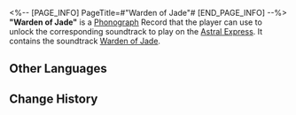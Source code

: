 <%-- [PAGE_INFO]
PageTitle=#"Warden of Jade"#
[END_PAGE_INFO] --%>
{{Item Infobox
|id          = 210205
|image       = Item Warden of Jade.png
|type        = Disk
|invCategory = Valuables
|rarity      = 3
|effect      = 
|description = A record that can be played on the Express' phonograph. It might be a chance acquisition or a gift from someone else. All sorts of memories surge up when the music plays &mdash; the smiles, encounters, touches, and the excitement of battle. Maybe that is why people still collect records even as society rapidly advances.<br />The current record contains the track "Warden of Jade."
}}
{{Description|''The night sky envelopes the world in a curtain of swirling stars.''}}
'''"Warden of Jade"''' is a [[Phonograph]] Record that the player can use to unlock the corresponding soundtrack to play on the [[Astral Express]]. It contains the soundtrack [[Warden of Jade]].

==Other Languages==
{{Other Languages
|en   = "Warden of Jade"
|zhs  = 《襟怀玉界》
|zht  = 〈襟懷玉界〉
|ja   = 『胸に玉界を』
|ko   = ≪가슴 속 옥계≫
|es   = Guardia de jade
|fr   = «&nbsp;Warden of Jade&nbsp;»
|ru   = Warden of Jade
|th   = Warden of Jade
|vi   = "Hướng Về Ngọc Giới"
|de   = „Himmel im Herzen“
|id   = "Warden of Jade"
|pt   = "Warden of Jade"
}}

==Change History==
{{Change History|1.2}}